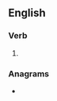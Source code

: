 ==English==

===Verb===
{{head|en|verb form}}

# {{present participle of|sign out|lang=en|nocat=1}}

===Anagrams===
* {{anagrams|en|a=ggiinnostu|outsinging}}
